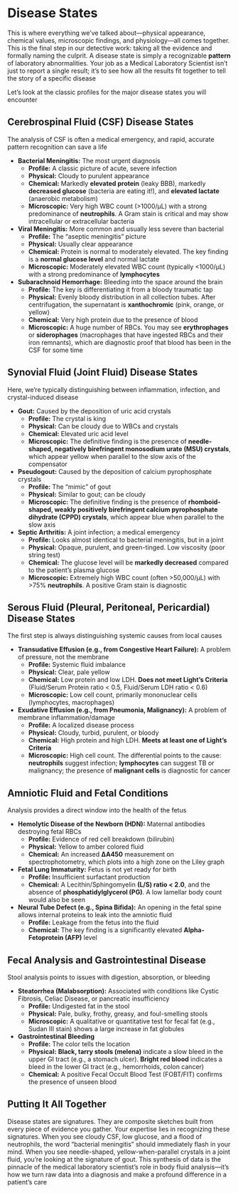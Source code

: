 # Disease States {-}

This is where everything we've talked about—physical appearance, chemical values, microscopic findings, and physiology—all comes together. This is the final step in our detective work: taking all the evidence and formally naming the culprit. A disease state is simply a recognizable **pattern** of laboratory abnormalities. Your job as a Medical Laboratory Scientist isn't just to report a single result; it's to see how all the results fit together to tell the story of a specific disease

Let's look at the classic profiles for the major disease states you will encounter

## **Cerebrospinal Fluid (CSF) Disease States** {-}

The analysis of CSF is often a medical emergency, and rapid, accurate pattern recognition can save a life

*   **Bacterial Meningitis:** The most urgent diagnosis
    *   **Profile:** A classic picture of acute, severe infection
    *   **Physical:** Cloudy to purulent appearance
    *   **Chemical:** Markedly **elevated protein** (leaky BBB), markedly **decreased glucose** (bacteria are eating it!), and **elevated lactate** (anaerobic metabolism)
    *   **Microscopic:** Very high WBC count (>1000/µL) with a strong predominance of **neutrophils**. A Gram stain is critical and may show intracellular or extracellular bacteria
*   **Viral Meningitis:** More common and usually less severe than bacterial
    *   **Profile:** The "aseptic meningitis" picture
    *   **Physical:** Usually clear appearance
    *   **Chemical:** Protein is normal to moderately elevated. The key finding is a **normal glucose level** and normal lactate
    *   **Microscopic:** Moderately elevated WBC count (typically <1000/µL) with a strong predominance of **lymphocytes**
*   **Subarachnoid Hemorrhage:** Bleeding into the space around the brain
    *   **Profile:** The key is differentiating it from a bloody traumatic tap
    *   **Physical:** Evenly bloody distribution in all collection tubes. After centrifugation, the supernatant is **xanthochromic** (pink, orange, or yellow)
    *   **Chemical:** Very high protein due to the presence of blood
    *   **Microscopic:** A huge number of RBCs. You may see **erythrophages** or **siderophages** (macrophages that have ingested RBCs and their iron remnants), which are diagnostic proof that blood has been in the CSF for some time

## **Synovial Fluid (Joint Fluid) Disease States** {-}

Here, we're typically distinguishing between inflammation, infection, and crystal-induced disease

*   **Gout:** Caused by the deposition of uric acid crystals
    *   **Profile:** The crystal is king
    *   **Physical:** Can be cloudy due to WBCs and crystals
    *   **Chemical:** Elevated uric acid level
    *   **Microscopic:** The definitive finding is the presence of **needle-shaped, negatively birefringent monosodium urate (MSU) crystals**, which appear yellow when parallel to the slow axis of the compensator
*   **Pseudogout:** Caused by the deposition of calcium pyrophosphate crystals
    *   **Profile:** The "mimic" of gout
    *   **Physical:** Similar to gout; can be cloudy
    *   **Microscopic:** The definitive finding is the presence of **rhomboid-shaped, weakly positively birefringent calcium pyrophosphate dihydrate (CPPD) crystals**, which appear blue when parallel to the slow axis
*   **Septic Arthritis:** A joint infection; a medical emergency
    *   **Profile:** Looks almost identical to bacterial meningitis, but in a joint
    *   **Physical:** Opaque, purulent, and green-tinged. Low viscosity (poor string test)
    *   **Chemical:** The glucose level will be **markedly decreased** compared to the patient's plasma glucose
    *   **Microscopic:** Extremely high WBC count (often >50,000/µL) with >75% **neutrophils**. A positive Gram stain is diagnostic

## **Serous Fluid (Pleural, Peritoneal, Pericardial) Disease States** {-}

The first step is always distinguishing systemic causes from local causes

*   **Transudative Effusion (e.g., from Congestive Heart Failure):** A problem of pressure, not the membrane
    *   **Profile:** Systemic fluid imbalance
    *   **Physical:** Clear, pale yellow
    *   **Chemical:** Low protein and low LDH. **Does not meet Light's Criteria** (Fluid/Serum Protein ratio < 0.5, Fluid/Serum LDH ratio < 0.6)
    *   **Microscopic:** Low cell count, primarily mononuclear cells (lymphocytes, macrophages)
*   **Exudative Effusion (e.g., from Pneumonia, Malignancy):** A problem of membrane inflammation/damage
    *   **Profile:** A localized disease process
    *   **Physical:** Cloudy, turbid, purulent, or bloody
    *   **Chemical:** High protein and high LDH. **Meets at least one of Light's Criteria**
    *   **Microscopic:** High cell count. The differential points to the cause: **neutrophils** suggest infection; **lymphocytes** can suggest TB or malignancy; the presence of **malignant cells** is diagnostic for cancer

## **Amniotic Fluid and Fetal Conditions** {-}

Analysis provides a direct window into the health of the fetus

*   **Hemolytic Disease of the Newborn (HDN):** Maternal antibodies destroying fetal RBCs
    *   **Profile:** Evidence of red cell breakdown (bilirubin)
    *   **Physical:** Yellow to amber colored fluid
    *   **Chemical:** An increased **ΔA450** measurement on spectrophotometry, which plots into a high zone on the Liley graph
*   **Fetal Lung Immaturity:** Fetus is not yet ready for birth
    *   **Profile:** Insufficient surfactant production
    *   **Chemical:** A Lecithin/Sphingomyelin **(L/S) ratio < 2.0**, and the absence of **phosphatidylglycerol (PG)**. A low lamellar body count would also be seen
*   **Neural Tube Defect (e.g., Spina Bifida):** An opening in the fetal spine allows internal proteins to leak into the amniotic fluid
    *   **Profile:** Leakage from the fetus into the fluid
    *   **Chemical:** The key finding is a significantly elevated **Alpha-Fetoprotein (AFP)** level

## **Fecal Analysis and Gastrointestinal Disease** {-}

Stool analysis points to issues with digestion, absorption, or bleeding

*   **Steatorrhea (Malabsorption):** Associated with conditions like Cystic Fibrosis, Celiac Disease, or pancreatic insufficiency
    *   **Profile:** Undigested fat in the stool
    *   **Physical:** Pale, bulky, frothy, greasy, and foul-smelling stools
    *   **Microscopic:** A qualitative or quantitative test for fecal fat (e.g., Sudan III stain) shows a large increase in fat globules
*   **Gastrointestinal Bleeding**
    *   **Profile:** The color tells the location
    *   **Physical:** **Black, tarry stools (melena)** indicate a slow bleed in the upper GI tract (e.g., a stomach ulcer). **Bright red blood** indicates a bleed in the lower GI tract (e.g., hemorrhoids, colon cancer)
    *   **Chemical:** A positive Fecal Occult Blood Test (FOBT/FIT) confirms the presence of unseen blood

## **Putting It All Together** {-}

Disease states are signatures. They are composite sketches built from every piece of evidence you gather. Your expertise lies in recognizing these signatures. When you see cloudy CSF, low glucose, and a flood of neutrophils, the word "bacterial meningitis" should immediately flash in your mind. When you see needle-shaped, yellow-when-parallel crystals in a joint fluid, you're looking at the signature of gout. This synthesis of data is the pinnacle of the medical laboratory scientist's role in body fluid analysis—it's how we turn raw data into a diagnosis and make a profound difference in a patient's care
